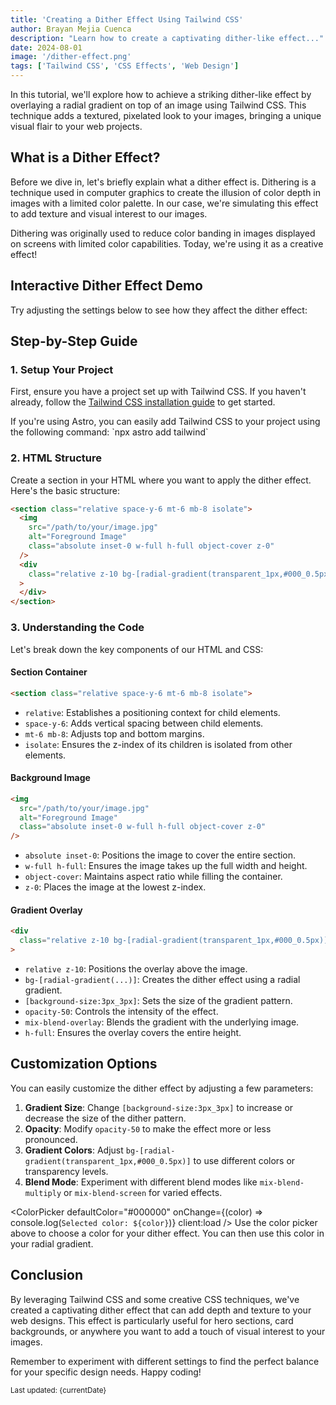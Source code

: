 ```yaml
---
title: 'Creating a Dither Effect Using Tailwind CSS'
author: Brayan Mejia Cuenca
description: "Learn how to create a captivating dither-like effect..."
date: 2024-08-01
image: '/dither-effect.png'
tags: ['Tailwind CSS', 'CSS Effects', 'Web Design']
---
```



In this tutorial, we'll explore how to achieve a striking dither-like effect by overlaying a radial gradient on top of an image using Tailwind CSS. This technique adds a textured, pixelated look to your images, bringing a unique visual flair to your web projects.

## What is a Dither Effect?

Before we dive in, let's briefly explain what a dither effect is. Dithering is a technique used in computer graphics to create the illusion of color depth in images with a limited color palette. In our case, we're simulating this effect to add texture and visual interest to our images.

<Callout type="info">
  Dithering was originally used to reduce color banding in images displayed on screens with limited color capabilities. Today, we're using it as a creative effect!
</Callout>

## Interactive Dither Effect Demo

Try adjusting the settings below to see how they affect the dither effect:

<DitherDemo client:load />

## Step-by-Step Guide

### 1. Setup Your Project

First, ensure you have a project set up with Tailwind CSS. If you haven't already, follow the [Tailwind CSS installation guide](https://tailwindcss.com/docs/installation) to get started.

<TipBox>
  If you're using Astro, you can easily add Tailwind CSS to your project using the following command:
  `npx astro add tailwind`
</TipBox>

### 2. HTML Structure

Create a section in your HTML where you want to apply the dither effect. Here's the basic structure:

```html
<section class="relative space-y-6 mt-6 mb-8 isolate">
  <img
    src="/path/to/your/image.jpg"
    alt="Foreground Image"
    class="absolute inset-0 w-full h-full object-cover z-0"
  />
  <div
    class="relative z-10 bg-[radial-gradient(transparent_1px,#000_0.5px)] [background-size:3px_3px] opacity-50 mix-blend-overlay h-full"
  >
  </div>
</section>
```

### 3. Understanding the Code

Let's break down the key components of our HTML and CSS:

#### Section Container
```html
<section class="relative space-y-6 mt-6 mb-8 isolate">
```
- `relative`: Establishes a positioning context for child elements.
- `space-y-6`: Adds vertical spacing between child elements.
- `mt-6 mb-8`: Adjusts top and bottom margins.
- `isolate`: Ensures the z-index of its children is isolated from other elements.

#### Background Image
```html
<img
  src="/path/to/your/image.jpg"
  alt="Foreground Image"
  class="absolute inset-0 w-full h-full object-cover z-0"
/>
```
- `absolute inset-0`: Positions the image to cover the entire section.
- `w-full h-full`: Ensures the image takes up the full width and height.
- `object-cover`: Maintains aspect ratio while filling the container.
- `z-0`: Places the image at the lowest z-index.

#### Gradient Overlay
```html
<div
  class="relative z-10 bg-[radial-gradient(transparent_1px,#000_0.5px)] [background-size:3px_3px] opacity-50 mix-blend-overlay h-full"
>
```
- `relative z-10`: Positions the overlay above the image.
- `bg-[radial-gradient(...)]`: Creates the dither effect using a radial gradient.
- `[background-size:3px_3px]`: Sets the size of the gradient pattern.
- `opacity-50`: Controls the intensity of the effect.
- `mix-blend-overlay`: Blends the gradient with the underlying image.
- `h-full`: Ensures the overlay covers the entire height.


## Customization Options

You can easily customize the dither effect by adjusting a few parameters:

1. **Gradient Size**: Change `[background-size:3px_3px]` to increase or decrease the size of the dither pattern.
2. **Opacity**: Modify `opacity-50` to make the effect more or less pronounced.
3. **Gradient Colors**: Adjust `bg-[radial-gradient(transparent_1px,#000_0.5px)]` to use different colors or transparency levels.
4. **Blend Mode**: Experiment with different blend modes like `mix-blend-multiply` or `mix-blend-screen` for varied effects.

<ColorPicker defaultColor="#000000" onChange={(color) => console.log(`Selected color: ${color}`)} client:load />
Use the color picker above to choose a color for your dither effect. You can then use this color in your radial gradient.

## Conclusion

By leveraging Tailwind CSS and some creative CSS techniques, we've created a captivating dither effect that can add depth and texture to your web designs. This effect is particularly useful for hero sections, card backgrounds, or anywhere you want to add a touch of visual interest to your images.

Remember to experiment with different settings to find the perfect balance for your specific design needs. Happy coding!


<small>Last updated: {currentDate}</small>